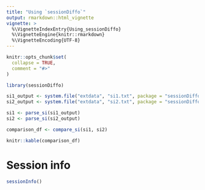 ```yaml
---
title: "Using `sessionDiffo`"
output: rmarkdown::html_vignette
vignette: >
  %\VignetteIndexEntry{Using_sessionDiffo}
  %\VignetteEngine{knitr::rmarkdown}
  %\VignetteEncoding{UTF-8}
---
```


```r
knitr::opts_chunk$set(
  collapse = TRUE,
  comment = "#>"
)
```

```r
library(sessionDiffo)
```

```r
si1_output <- system.file("extdata", "si1.txt", package = "sessionDiffo")
si2_output <- system.file("extdata", "si2.txt", package = "sessionDiffo")

si1 <- parse_si(si1_output)
si2 <- parse_si(si2_output)

comparison_df <- compare_si(si1, si2)

knitr::kable(comparison_df)
```

# Session info {-}

```r
sessionInfo()
```

